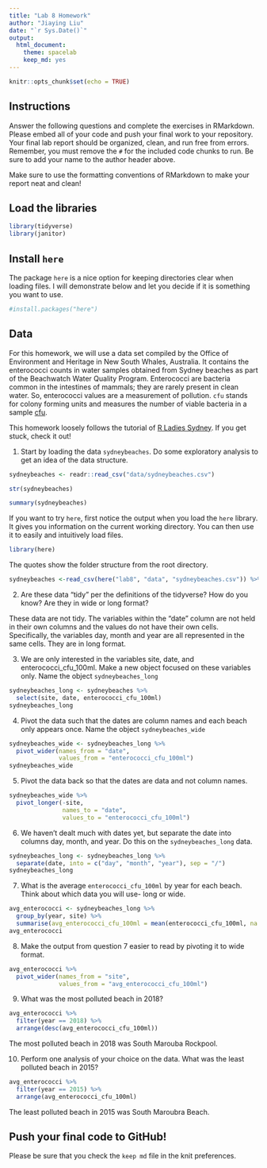 ```yaml
---
title: "Lab 8 Homework"
author: "Jiaying Liu"
date: "`r Sys.Date()`"
output:
  html_document: 
    theme: spacelab
    keep_md: yes
---
```


```r
knitr::opts_chunk$set(echo = TRUE)
```

## Instructions
Answer the following questions and complete the exercises in RMarkdown. Please embed all of your code and push your final work to your repository. Your final lab report should be organized, clean, and run free from errors. Remember, you must remove the `#` for the included code chunks to run. Be sure to add your name to the author header above.  

Make sure to use the formatting conventions of RMarkdown to make your report neat and clean!  

## Load the libraries
```r
library(tidyverse)
library(janitor)
``` 

## Install `here`
The package `here` is a nice option for keeping directories clear when loading files. I will demonstrate below and let you decide if it is something you want to use.  
```r
#install.packages("here")
```

## Data
For this homework, we will use a data set compiled by the Office of Environment and Heritage in New South Whales, Australia. It contains the enterococci counts in water samples obtained from Sydney beaches as part of the Beachwatch Water Quality Program. Enterococci are bacteria common in the intestines of mammals; they are rarely present in clean water. So, enterococci values are a measurement of pollution. `cfu` stands for colony forming units and measures the number of viable bacteria in a sample [cfu](https://en.wikipedia.org/wiki/Colony-forming_unit).   

This homework loosely follows the tutorial of [R Ladies Sydney](https://rladiessydney.org/). If you get stuck, check it out!  

1. Start by loading the data `sydneybeaches`. Do some exploratory analysis to get an idea of the data structure.
```r
sydneybeaches <- readr::read_csv("data/sydneybeaches.csv")
```
```r
str(sydneybeaches)
```
```r
summary(sydneybeaches)
```

If you want to try `here`, first notice the output when you load the `here` library. It gives you information on the current working directory. You can then use it to easily and intuitively load files.
```r
library(here)
```

The quotes show the folder structure from the root directory.
```r
sydneybeaches <-read_csv(here("lab8", "data", "sydneybeaches.csv")) %>% janitor::clean_names()
```


2. Are these data "tidy" per the definitions of the tidyverse? How do you know? Are they in wide or long format?

These data are not tidy. The variables within the "date" column are not held in their own columns and the values do not have their own cells. Specifically, the variables day, month and year are all represented in the same cells. They are in long format.



3. We are only interested in the variables site, date, and enterococci_cfu_100ml. Make a new object focused on these variables only. Name the object `sydneybeaches_long`
```r
sydneybeaches_long <- sydneybeaches %>%
  select(site, date, enterococci_cfu_100ml)
sydneybeaches_long
```

4. Pivot the data such that the dates are column names and each beach only appears once. Name the object `sydneybeaches_wide`
```r
sydneybeaches_wide <- sydneybeaches_long %>%
  pivot_wider(names_from = "date",
              values_from = "enterococci_cfu_100ml")
sydneybeaches_wide
```

5. Pivot the data back so that the dates are data and not column names.
```r
sydneybeaches_wide %>%
  pivot_longer(-site,
               names_to = "date",
               values_to = "enterococci_cfu_100ml")
```

6. We haven't dealt much with dates yet, but separate the date into columns day, month, and year. Do this on the `sydneybeaches_long` data.
```r
sydneybeaches_long <- sydneybeaches_long %>%
  separate(date, into = c("day", "month", "year"), sep = "/")
sydneybeaches_long
```

7. What is the average `enterococci_cfu_100ml` by year for each beach. Think about which data you will use- long or wide.
```r
avg_enterococci <- sydneybeaches_long %>%
  group_by(year, site) %>%
  summarise(avg_enterococci_cfu_100ml = mean(enterococci_cfu_100ml, na.rm = T))
avg_enterococci
```

8. Make the output from question 7 easier to read by pivoting it to wide format.
```r
avg_enterococci %>%
  pivot_wider(names_from = "site",
              values_from = "avg_enterococci_cfu_100ml")
```

9. What was the most polluted beach in 2018?
```r
avg_enterococci %>%
  filter(year == 2018) %>%
  arrange(desc(avg_enterococci_cfu_100ml))
```
The most polluted beach in 2018 was South Marouba Rockpool.

10. Perform one analysis of your choice on the data.
What was the least polluted beach in 2015?
```r
avg_enterococci %>%
  filter(year == 2015) %>%
  arrange(avg_enterococci_cfu_100ml)
```
The least polluted beach in 2015 was South Maroubra Beach.

## Push your final code to GitHub!
Please be sure that you check the `keep md` file in the knit preferences.   